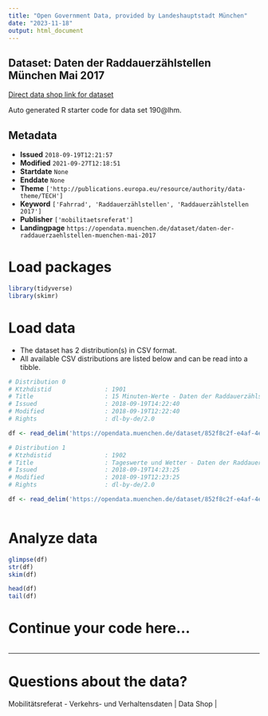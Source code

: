 ```yaml
---
title: "Open Government Data, provided by Landeshauptstadt München"
date: "2023-11-18"
output: html_document
---
```


## Dataset: Daten der Raddauerzählstellen München Mai 2017

[Direct data shop link for dataset](https://opendata.muenchen.de/dataset/daten-der-raddauerzaehlstellen-muenchen-mai-2017)

Auto generated R starter code for data set 190@lhm.

## Metadata

- **Issued** `2018-09-19T12:21:57`
- **Modified** `2021-09-27T12:18:51`
- **Startdate** `None`
- **Enddate** `None`
- **Theme** `['http://publications.europa.eu/resource/authority/data-theme/TECH']`
- **Keyword** `['Fahrrad', 'Raddauerzählstellen', 'Raddauerzählstellen 2017']`
- **Publisher** `['mobilitaetsreferat']`
- **Landingpage** `https://opendata.muenchen.de/dataset/daten-der-raddauerzaehlstellen-muenchen-mai-2017`


# Load packages

```r

library(tidyverse)
library(skimr)

```

# Load data

-   The dataset has 2 distribution(s) in CSV format.
-   All available CSV distributions are listed below and can be read into a tibble.

```r

# Distribution 0
# Ktzhdistid               : 1901
# Title                    : 15 Minuten-Werte - Daten der Raddauerzählstellen München Mai 2017
# Issued                   : 2018-09-19T14:22:40
# Modified                 : 2018-09-19T12:22:40
# Rights                   : dl-by-de/2.0

df <- read_delim('https://opendata.muenchen.de/dataset/852f8c2f-e4af-4e24-9d84-45e7f9322f5d/resource/a6a5f3e9-2126-4022-ac77-3f0dcae769ff/download/rad20170515min.csv')

# Distribution 1
# Ktzhdistid               : 1902
# Title                    : Tageswerte und Wetter - Daten der Raddauerzählstellen München Mai 2017
# Issued                   : 2018-09-19T14:23:25
# Modified                 : 2018-09-19T12:23:25
# Rights                   : dl-by-de/2.0

df <- read_delim('https://opendata.muenchen.de/dataset/852f8c2f-e4af-4e24-9d84-45e7f9322f5d/resource/dccf12b3-4df3-4cdc-8b7f-2946b32cb21f/download/rad201705tage.csv')



```

# Analyze data

```r

glimpse(df)
str(df)
skim(df)

head(df)
tail(df)

```

# Continue your code here...

```r

```

------------------------------------------------------------------------

# Questions about the data?

Mobilitätsreferat - Verkehrs- und Verhaltensdaten | Data Shop | 
